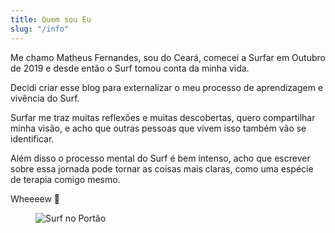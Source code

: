 ```yaml
---
title: Quem sou Eu
slug: "/info"
---
```


Me chamo Matheus Fernandes, sou do Ceará, comecei a Surfar em Outubro de 2019 e desde então o Surf tomou conta da minha vida.

Decidi criar esse blog para externalizar o meu processo de aprendizagem e vivência do Surf.

Surfar me traz muitas reflexões e muitas descobertas, quero compartilhar minha visão, e acho que outras pessoas que vivem isso também vão se identificar.

Além disso o processo mental do Surf é bem intenso, acho que escrever sobre essa jornada pode tornar as coisas mais claras, como uma espécie de terapia comigo mesmo.

Wheeeew 🤙

<figure>
    <img src="./banner.jpg"
         alt="Surf no Portão">
</figure>